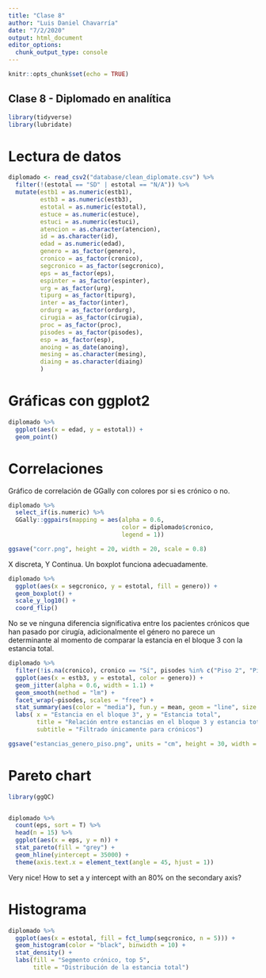 ```yaml
---
title: "Clase 8"
author: "Luis Daniel Chavarría"
date: "7/2/2020"
output: html_document
editor_options: 
  chunk_output_type: console
---
```


```r
knitr::opts_chunk$set(echo = TRUE)
```

## Clase 8 - Diplomado en analítica

```r
library(tidyverse)
library(lubridate)
```

# Lectura de datos

```r
diplomado <- read_csv2("database/clean_diplomate.csv") %>% 
  filter(!(estotal == "SD" | estotal == "N/A")) %>% 
  mutate(estb1 = as.numeric(estb1),
         estb3 = as.numeric(estb3),
         estotal = as.numeric(estotal),
         estuce = as.numeric(estuce),
         estuci = as.numeric(estuci),
         atencion = as.character(atencion),
         id = as.character(id),
         edad = as.numeric(edad),
         genero = as_factor(genero),
         cronico = as_factor(cronico),
         segcronico = as_factor(segcronico),
         eps = as_factor(eps),
         espinter = as_factor(espinter),
         urg = as_factor(urg),
         tipurg = as_factor(tipurg),
         inter = as_factor(inter),
         ordurg = as_factor(ordurg),
         cirugia = as_factor(cirugia),
         proc = as_factor(proc),
         pisodes = as_factor(pisodes),
         esp = as_factor(esp),
         anoing = as_date(anoing),
         mesing = as.character(mesing),
         diaing = as.character(diaing)
         )
```

# Gráficas con ggplot2

```r
diplomado %>% 
  ggplot(aes(x = edad, y = estotal)) +
  geom_point()
```

# Correlaciones

Gráfico de correlación de GGally con colores por si es crónico o no.

```r
diplomado %>%
  select_if(is.numeric) %>% 
  GGally::ggpairs(mapping = aes(alpha = 0.6, 
                                color = diplomado$cronico,
                                legend = 1))

ggsave("corr.png", height = 20, width = 20, scale = 0.8)
```

X discreta, Y Continua. Un boxplot funciona adecuadamente.

```r
diplomado %>% 
  ggplot(aes(x = segcronico, y = estotal, fill = genero)) +
  geom_boxplot() +
  scale_y_log10() +
  coord_flip()
```

No se ve ninguna diferencia significativa entre los pacientes crónicos que han pasado por cirugía, adicionalmente el género no parece un determinante al momento de comparar la estancia en el bloque 3 con la estancia total. 

```r
diplomado %>%
  filter(!is.na(cronico), cronico == "Sí", pisodes %in% c("Piso 2", "Piso 3", "Piso 4", "Piso 5", "Piso 6", "Piso 7")) %>% 
  ggplot(aes(x = estb3, y = estotal, color = genero)) +
  geom_jitter(alpha = 0.6, width = 1.1) +
  geom_smooth(method = "lm") +
  facet_wrap(~pisodes, scales = "free") +
  stat_summary(aes(color = "media"), fun.y = mean, geom = "line", size = 1.1) +
  labs( x = "Estancia en el bloque 3", y = "Estancia total", 
        title = "Relación entre estancias en el bloque 3 y estancia total por género",
        subtitle = "Filtrado únicamente para crónicos")

ggsave("estancias_genero_piso.png", units = "cm", height = 30, width = 30)
```

# Pareto chart

```r
library(ggQC)


diplomado %>% 
  count(eps, sort = T) %>%
  head(n = 15) %>% 
  ggplot(aes(x = eps, y = n)) +
  stat_pareto(fill = "grey") +
  geom_hline(yintercept = 35000) +
  theme(axis.text.x = element_text(angle = 45, hjust = 1))
```

Very nice! How to set a y intercept with an 80% on the secondary axis?

# Histograma

```r
diplomado %>%
  ggplot(aes(x = estotal, fill = fct_lump(segcronico, n = 5))) +
  geom_histogram(color = "black", binwidth = 10) +
  stat_density() +
  labs(fill = "Segmento crónico, top 5",
       title = "Distribución de la estancia total")
```

